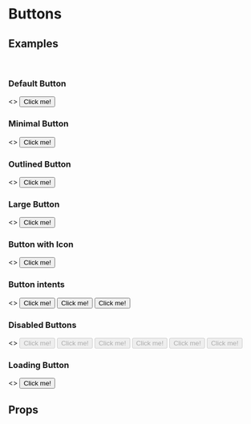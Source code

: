 
<Meta title="Button" component={Button} />

# Buttons

## Examples
<br />

### Default Button
<Preview>
  <Story name="Default Button">
    <>
      <Button>Click me!</Button>
    </>
  </Story>
</Preview>

### Minimal Button
<Preview>
  <Story name="Minimal Button">
    <>
      <Button minimal>Click me!</Button>
    </>
  </Story>
</Preview>

### Outlined Button
<Preview>
  <Story name="Outlined Button">
    <>
      <Button outline>Click me!</Button>
    </>
  </Story>
</Preview>

### Large Button
<Preview>
  <Story name="Large Button">
    <>
      <Button large>Click me!</Button>
    </>
  </Story>
</Preview>

### Button with Icon
<Preview>
  <Story name="Button with Icon">
    <>
      <Button icon="trash">Click me!</Button>
    </>
  </Story>
</Preview>

### Button intents
<Preview>
  <Story name="Button intents">
    <>
      <Button intent="primary" style={{ marginRight: '1rem' }}>Click me!</Button>
      <Button intent="warning" style={{ marginRight: '1rem' }}>Click me!</Button>
      <Button intent="danger" style={{ marginRight: '1rem' }}>Click me!</Button>
    </>
  </Story>
</Preview>

### Disabled Buttons
<Preview>
  <Story name="Disabled Buttons">
    <>
      <Button disabled style={{ marginRight: '1rem' }}>Click me!</Button>
      <Button minimal disabled style={{ marginRight: '1rem' }}>Click me!</Button>
      <Button outline disabled style={{ marginRight: '1rem' }}>Click me!</Button>
      <Button intent="primary" disabled style={{ marginRight: '1rem' }}>Click me!</Button>
      <Button intent="warning" disabled style={{ marginRight: '1rem' }}>Click me!</Button>
      <Button intent="danger" disabled style={{ marginRight: '1rem' }}>Click me!</Button>
    </>
  </Story>
</Preview>

### Loading Button
<Preview>
  <Story name="Loading Button">
    <>
      <Button loading>Click me!</Button>
    </>
  </Story>
</Preview>

## Props
<Props of={Button} />